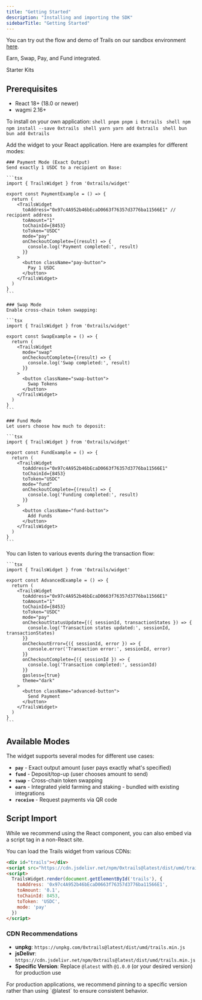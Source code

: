 ```yaml
---
title: "Getting Started"
description: "Installing and importing the SDK"
sidebarTitle: "Getting Started"
---
```


You can try out the flow and demo of Trails on our sandbox environment [here](https://demo.trails.build/widget). 

<Card title="React Starter Kit" icon="code" href="https://github.com/0xsequence-demos/trails-starter">
  Earn, Swap, Pay, and Fund integrated.
</Card>

Starter Kits

## Prerequisites

- React 18+ (18.0 or newer)
- wagmi 2.16+

To install on your own application:
<Steps>
  <Step title="Install the SDK">
    <CodeGroup>
    ```shell pnpm
    pnpm i 0xtrails
    ```
    ```shell npm
    npm install --save 0xtrails
    ```
    ```shell yarn
    yarn add 0xtrails
    ```
    ```shell bun
    bun add 0xtrails
    ```
    </CodeGroup>
  </Step>
  
  <Step title="Import and Use the Widget">
    Add the widget to your React application. Here are examples for different modes:

    ### Payment Mode (Exact Output)
    Send exactly 1 USDC to a recipient on Base:

    ```tsx
    import { TrailsWidget } from '0xtrails/widget'

    export const PaymentExample = () => {
      return (
        <TrailsWidget
          toAddress="0x97c4A952b46bEcaD0663f76357d3776ba11566E1" // recipient address
          toAmount="1" 
          toChainId={8453}
          toToken="USDC"
          mode="pay"
          onCheckoutComplete={(result) => {
            console.log('Payment completed:', result)
          }}
        >
          <button className="pay-button">
            Pay 1 USDC
          </button>
        </TrailsWidget>
      )
    }
    ```

    ### Swap Mode
    Enable cross-chain token swapping:

    ```tsx
    import { TrailsWidget } from '0xtrails/widget'

    export const SwapExample = () => {
      return (
        <TrailsWidget
          mode="swap"
          onCheckoutComplete={(result) => {
            console.log('Swap completed:', result)
          }}
        >
          <button className="swap-button">
            Swap Tokens
          </button>
        </TrailsWidget>
      )
    }
    ```

    ### Fund Mode
    Let users choose how much to deposit:

    ```tsx
    import { TrailsWidget } from '0xtrails/widget'

    export const FundExample = () => {
      return (
        <TrailsWidget
          toAddress="0x97c4A952b46bEcaD0663f76357d3776ba11566E1"
          toChainId={8453}
          toToken="USDC"
          mode="fund"
          onCheckoutComplete={(result) => {
            console.log('Funding completed:', result)
          }}
        >
          <button className="fund-button">
            Add Funds
          </button>
        </TrailsWidget>
      )
    }
    ```
  </Step>

  <Step title="Handle Events (Optional)">
    You can listen to various events during the transaction flow:

    ```tsx
    import { TrailsWidget } from '0xtrails/widget'

    export const AdvancedExample = () => {
      return (
        <TrailsWidget
          toAddress="0x97c4A952b46bEcaD0663f76357d3776ba11566E1"
          toAmount="1"
          toChainId={8453}
          toToken="USDC"
          mode="pay"
          onCheckoutStatusUpdate={({ sessionId, transactionStates }) => {
            console.log('Transaction states updated:', sessionId, transactionStates)
          }}
          onCheckoutError={({ sessionId, error }) => {
            console.error('Transaction error:', sessionId, error)
          }}
          onCheckoutComplete={({ sessionId }) => {
            console.log('Transaction completed:', sessionId)
          }}
          gasless={true}
          theme="dark"
        >
          <button className="advanced-button">
            Send Payment
          </button>
        </TrailsWidget>
      )
    }
    ```
  </Step>
</Steps>

## Available Modes

The widget supports several modes for different use cases:

- **`pay`** - Exact output amount (user pays exactly what's specified)
- **`fund`** - Deposit/top-up (user chooses amount to send)
- **`swap`** - Cross-chain token swapping
- **`earn`** - Integrated yield farming and staking - bundled with existing integrations
- **`receive`** - Request payments via QR code

## Script Import

While we recommend using the React component, you can also embed via a script tag in a non-React site.

You can load the Trails widget from various CDNs:

```html
<div id="trails"></div>
<script src="https://cdn.jsdelivr.net/npm/0xtrails@latest/dist/umd/trails.min.js"></script>
<script>
  TrailsWidget.render(document.getElementById('trails'), {
    toAddress: '0x97c4A952b46bEcaD0663f76357d3776ba11566E1',
    toAmount: '0.1',
    toChainId: 8453,
    toToken: 'USDC',
    mode: 'pay'
  })
</script>
```

### CDN Recommendations

- **unpkg**: `https://unpkg.com/0xtrails@latest/dist/umd/trails.min.js`
- **jsDelivr**: `https://cdn.jsdelivr.net/npm/0xtrails@latest/dist/umd/trails.min.js`
- **Specific Version**: Replace `@latest` with `@1.0.0` (or your desired version) for production use

<Note>
For production applications, we recommend pinning to a specific version rather than using `@latest` to ensure consistent behavior.
</Note>